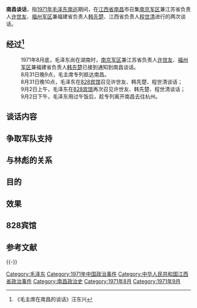 '''南昌谈话'''，指[[1971年毛泽东南巡|1971年毛泽东南巡]]期间，在[[江西省|江西省]][[南昌|南昌]]市召集[[南京军区|南京军区]]兼江苏省负责人[[许世友|许世友]]、[[福州军区|福州军区]]兼福建省负责人[[韩先楚|韩先楚]]、江西省负责人[[程世清|程世清]]进行的两次谈话。

== 经过<ref>《毛主席在南昌的谈话》汪东兴</ref> ==
:1971年8月底，毛泽东尚在湖南时，[[南京军区|南京军区]]兼江苏省负责人[[许世友|许世友]]、[[福州军区|福州军区]]兼福建省负责人[[韩先楚|韩先楚]]已接到通知到南昌谈话。
:8月31日晚9点，毛主席专列抵达南昌。
:8月31日晚10点，毛泽东在[[828宾馆|828宾馆]]召见许世友、韩先楚、程世清谈话； 
:9月2日上午，毛泽东在[[828宾馆|828宾馆]]再次召见许世友、韩先楚、程世清谈话；
:9月2日下午，毛泽东用过午饭后，趁专列离开南昌去往杭州。

== 谈话内容 ==
{{Wikisource|毛主席在外地巡视期间同沿途各地负责同志的谈话纪要}}

== 争取军队支持 ==

== 与林彪的关系 ==

== 目的 ==

== 效果 ==

== 828宾馆 ==

== 参考文献 ==
{{Reflist}}

{{-}}
{{文革编年史}}

[[Category:毛泽东|Category:毛泽东]]
[[Category:1971年中国政治事件|Category:1971年中国政治事件]]
[[Category:中华人民共和国江西省政治事件|Category:中华人民共和国江西省政治事件]]
[[Category:南昌政治史|Category:南昌政治史]]
[[Category:1971年8月|Category:1971年8月]]
[[Category:1971年9月|Category:1971年9月]]